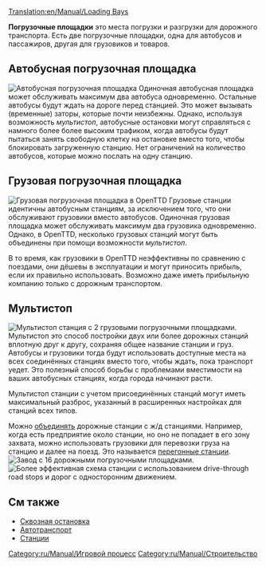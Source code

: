 [[Translation:en/Manual/Loading Bays]]
{{ru/Необходимо сделать|поправить ссылки после перевода соответствующих страниц}}

'''Погрузочные площадки''' это места погрузки и разгрузки для дорожного транспорта. Есть две погрузочные площадки, одна для автобусов и пассажиров, другая для грузовиков и товаров.

==Автобусная погрузочная площадка==
[[File:en/Archive/Old 32bpp/Busstation.png|right|frame|Автобусная погрузочная площадка]]
Одиночная автобусная площадка может обслуживать максимум два автобуса одновременно. Остальные автобусы будут ждать на дороге перед станцией. Это может вызывать (временные) заторы, которые почти неизбежны. Однако, используя возможность ''мультистоп'', автобусные остановки могут справляться с намного более более высоким трафиком, когда автобусы будут пытаться занять свободную клетку на остановке вместо того, чтобы блокировать загруженную станцию. Нет ограничений на количество автобусов, которые можно послать на одну станцию.

==Грузовая погрузочная площадка==
[[File:en/Manual/Lorrystation.png|right|frame|Грузовая погрузочная площадка в OpenTTD]]
Грузовые станции идентичны автобусным станциям, за исключением того, что они обслуживают грузовики вместо автобусов. Одиночная грузовая площадка может обслуживать максимум два грузовика одновременно. Однако, в OpenTTD, несколько грузовых станций могут быть объединены при помощи возможности ''мультистоп''.

В то время, как грузовики в OpenTTD неэффективны по сравнению с поездами, они дёшевы в эксплуатации и могут приносить прибыль, если их правильно использовать. Возможно даже иметь прибыльную компанию только с дорожным транспортом.

==Мультистоп==
[[File:en/Manual/Multistop2ry.png|frame|Мультистоп станция с 2 грузовыми погрузочными площадками.]]
Мультистоп это способ постройки двух или более дорожных станций вплотную друг к другу, сохраняя общее название станции и груз. Автобусы и грузовики тогда будут использовать доступные места на всех соединённых станциях вместо того, чтобы ждать, пока транспорт уедет. Это полезный способ борьбы с проблемами вместимости на ваших автобусных станциях, когда города начинают расти.

Мультистоп станции с учетом присоединённых станций могут иметь максимальный разброс, указанный в расширенных настройках для станций всех типов. 

Можно [[ru/Manual/Станции#obedinenie-stantsii|объединять]] дорожные станции с ж/д станциями. Например, когда есть предприятие около станции, но оно не попадает в его зону захвата, можно использовать грузовики для перевозки груза на станцию и далее на поезд.  Это называется [[ru/Manual/Перегонные станции|перегонные станции]].
[[File:en/Manual/Roadvehicle16stations.png|frame|Завод с 16 дорожными погрузочными площадками.]]
[[File:en/Manual/Roadvehiclerorostation.png|frame|Более эффективная схема станции с использованием [[en/Manual/Drive-through Road Stops|drive-through road stops]] и [[ru/Manual/Автодороги#prokladyvanie-odnostoronnikh-dorog|дорог с односторонним движением]].]]

==См также==
* [[ru/Manual/Сквозная остановка|Сквозная остановка]]
*[[ru/Manual/Автотранспорт|Автотранспорт]]
*[[ru/Manual/Станции|Станции]]

[[Category:ru/Manual/Игровой процесс]]
[[Category:ru/Manual/Строительство]]